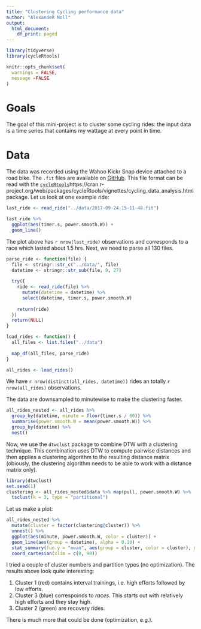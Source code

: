 ```yaml
---
title: "Clustering Cycling performance data"
author: "AlexandeR Noll"
output:
  html_document:
    df_print: paged
---
```


```r
library(tidyverse)
library(cycleRtools)

knitr::opts_chunk$set(
  warnings = FALSE,
  message =FALSE
)
```

# Goals

The goal of this mini-project is to cluster some cycling rides: the input data is a time series that contains my wattage at every point in time.

# Data

The data was recorded using the Wahoo Kickr Snap device attached to a road bike. The `.fit` files are available on [GitHub](https://github.com/NOllAl/ClusterCycling). This file format can be read with the [`cycleRtools`]()https://cran.r-project.org/web/packages/cycleRtools/vignettes/cycling_data_analysis.html package. Let us look at one example ride:

```r
last_ride <- read_ride("../data/2017-09-24-15-11-48.fit")

last_ride %>% 
  ggplot(aes(timer.s, power.smooth.W)) +
  geom_line()
```

The plot above has `r nrow(last_ride)` observations and corresponds to a race which lasted about 1.5 hrs. Next, we need to parse all 130 files. 

```r
parse_ride <- function(file) {
  file <- stringr::str_c("../data/", file)
  datetime <- stringr::str_sub(file, 9, 27)
  
  try({
    ride <- read_ride(file) %>% 
      mutate(datetime = datetime) %>% 
      select(datetime, timer.s, power.smooth.W)
    
    return(ride)
  })
  return(NULL)
}

load_rides <- function() {
  all_files <- list.files("../data")
  
  map_df(all_files, parse_ride)
}

all_rides <- load_rides()
```

We have `r nrow(distinct(all_rides, datetime))` rides an totally `r nrow(all_rides)` observations.

The data are downsampled to minutewise to make the clustering faster.

```r
all_rides_nested <- all_rides %>% 
  group_by(datetime, minute = floor(timer.s / 60)) %>% 
  summarise(power.smooth.W = mean(power.smooth.W)) %>% 
  group_by(datetime) %>% 
  nest()
```

Now, we use the `dtwclust` package to combine DTW with a clustering technique. This combination uses DTW to compute pairwise distances and then applies a clustering algorithm to the resulting distance matrix (obiously, the clustering algorithm needs to be able to work with a distance matrix only).

```r
library(dtwclust)
set.seed(1)
clustering <- all_rides_nested$data %>% map(pull, power.smooth.W) %>% 
  tsclust(k = 3, type = "partitional")
```

Let us make a plot:

```r
all_rides_nested %>% 
  mutate(cluster = factor(clustering@cluster)) %>% 
  unnest() %>% 
  ggplot(aes(minute, power.smooth.W, color = cluster)) +
  geom_line(aes(group = datetime), alpha = 0.10) +
  stat_summary(fun.y = "mean", aes(group = cluster, color = cluster), geom = "line") +
  coord_cartesian(xlim = c(0, 90))
```

I tried a couple of cluster numbers and partition types (no optimization). The results above look quite interesting:

1. Cluster 1 (red) contains interval trainings, i.e. high efforts followed by low efforts.
2. Cluster 3 (blue) correspoinds to *races*. This starts out with relatively high efforts and they stay high.
3. Cluster 2 (green) are recovery rides.

There is much more that could be done (optimization, e.g.).

